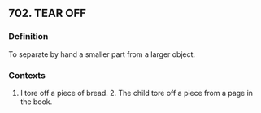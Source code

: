 ## 702. TEAR OFF
### Definition
To separate by hand a smaller part from a larger object.

### Contexts
1. I tore off a piece of bread. 2. The child tore off a piece from a page in the book.

